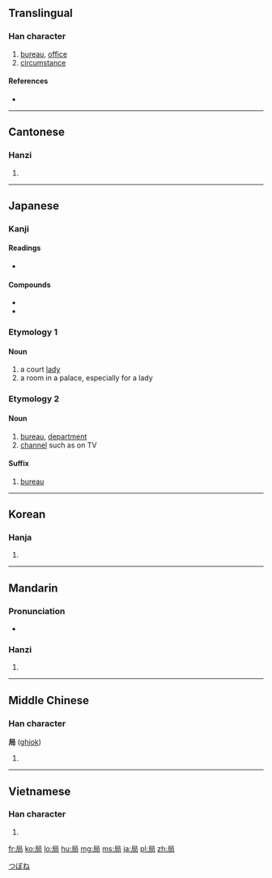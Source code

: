 ==Translingual==
{{stroke order|type=bw}}

===Han character===
{{Han char|rn=44|rad=尸|as=04|sn=7|four=7722<sub>7</sub>|canj=尸尸口 (SSR)}}

# [[bureau]], [[office]]
# [[circumstance]]

====References====
* {{Han ref|kx=0300.220|dkj=07653|dj=0596.150|hdz=20967.080|uh=5C40|ud=23616|bh=A7BD|bd=42941}}

----

==Cantonese==

===Hanzi===
{{yue-hanzi|jyut=[[guk6]]|y=guk6}}

# {{defn|lang=yue|sort=尸04}}

----

==Japanese==

===Kanji===
{{ja-kanji|grade=3|rs=尸04}}

====Readings====
* {{ja-readings|on=[[きょく]] (kyoku)|kun=[[つぼね]] (tsubone), [[しきる]] (shikiru)}}

====Compounds====
* {{term|郵便局||post office|tr=ゆうびんきょく, yūbinkyoku|lang=ja|sc=Jpan}}
* {{term|薬局||pharmacy|tr=やっきょく, yakkyoku|lang=ja|sc=Jpan}}

===Etymology 1===

====Noun====
{{ja-noun|k|hira=つぼね|rom=tsubone}}

# a court [[lady]]
# a room in a palace, especially for a lady

===Etymology 2===

====Noun====
{{ja-noun|k|hira=きょく|rom=kyoku}}

# [[bureau]], [[department]]
# [[channel]] such as on TV

====Suffix====
{{ja-pos|k|suffix|hira=きょく|rom=-kyoku}}

# [[bureau]]

[[Category:ja:Rooms|つぼね]]

----

==Korean==

===Hanja===
{{ko-hanja|hangeul=국|rv=guk|mr=kuk}}

# {{defn|lang=ko|sort=尸04}}

----

==Mandarin==

===Pronunciation===
* {{audio|Zh-jú.ogg|Audio}}

===Hanzi===
{{cmn-hanzi|pin=[[jú]] ([[ju2]]), [[jī]] ([[ji1]])|wg=chü<sup>2</sup>, chi<sup>1</sup>}}

# {{defn|lang=cmn|sort=尸04}}

----

==Middle Chinese==

===Han character===
'''局''' ([[ghiok]])

# {{defn|lang=ltc|sort=尸04}}

----

==Vietnamese==

===Han character===
{{vi-hantu|[[cục]], [[cộc]], [[cuộc]], [[gục]], [[ngúc]]|rs=尸04}}

# {{defn|lang=vi|sort=尸04}}

[[fr:局]]
[[ko:局]]
[[lo:局]]
[[hu:局]]
[[mg:局]]
[[ms:局]]
[[ja:局]]
[[pl:局]]
[[zh:局]]